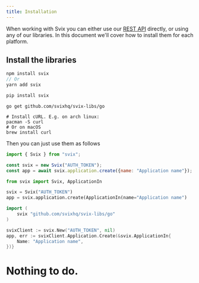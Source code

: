 ```yaml
---
title: Installation
---
```




When working with Svix you can either use our [REST API](https://api.svix.com/docs) directly, or using any of our libraries. In this document we'll cover how to install them for each platform.


## Install the libraries

<CodeTabs>
<TabItem value="js">

```js
npm install svix
// Or
yarn add svix
```

</TabItem>
<TabItem value="py">

```sh
pip install svix
```

</TabItem>
<TabItem value="go">

```shell
go get github.com/svixhq/svix-libs/go
```

</TabItem>
<TabItem value="curl">

```shell
# Install cURL. E.g. on arch linux:
pacman -S curl
# Or on macOS
brew install curl
```

</TabItem>
</CodeTabs>

Then you can just use them as follows

<CodeTabs>
<TabItem value="js">

```js
import { Svix } from "svix";

const svix = new Svix("AUTH_TOKEN");
const app = await svix.application.create({name: "Application name"});
```

</TabItem>
<TabItem value="py">

```python
from svix import Svix, ApplicationIn

svix = Svix("AUTH_TOKEN")
app = svix.application.create(ApplicationIn(name="Application name")
```

</TabItem>
<TabItem value="go">

```go
import (
	svix "github.com/svixhq/svix-libs/go"
)

svixClient := svix.New("AUTH_TOKEN", nil)
app, err := svixClient.Application.Create(&svix.ApplicationIn{
    Name: "Application name",
})}
```

</TabItem>
<TabItem value="curl">

# Nothing to do.

</TabItem>
</CodeTabs>

